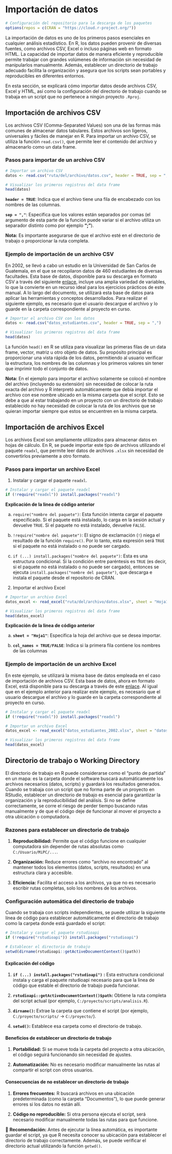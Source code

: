 # Importación de datos

```r
# Configuración del repositorio para la descarga de los paquetes
options(repos = c(CRAN = "https://cloud.r-project.org/"))
```

La importación de datos es uno de los primeros pasos esenciales en cualquier análisis estadístico. En R, los datos pueden provenir de diversas fuentes, como archivos CSV, Excel o incluso páginas web en formato HTML. La capacidad de importar datos de manera eficiente y reproducible permite trabajar con grandes volúmenes de información sin necesidad de manipularlos manualmente. Además, establecer un directorio de trabajo adecuado facilita la organización y asegura que los scripts sean portables y reproducibles en diferentes entornos.

En esta sección, se explicará cómo importar datos desde archivos CSV, Excel y HTML, así como la configuración del directorio de trabajo cuando se trabaja en un script que no pertenece a ningún proyecto `.Rproj`.

## Importación de archivos CSV

Los archivos CSV (Comma-Separated Values) son una de las formas más comunes de almacenar datos tabulares. Estos archivos son ligeros, universales y fáciles de manejar en R. Para importar un archivo CSV, se utiliza la función `read.csv()`, que permite leer el contenido del archivo y almacenarlo como un data frame.

### Pasos para importar de un archivo CSV

```r
# Importar un archivo CSV
datos <- read.csv("ruta/del/archivo/datos.csv", header = TRUE, sep = ",")

# Visualizar los primeros registros del data frame
head(datos)
```

**`header = TRUE`**: Indica que el archivo tiene una fila de encabezado con los nombres de las columnas.

**`sep = ","`**: Especifica que los valores están separados por comas (el argumento de esta parte de la función puede variar si el archivo utiliza un separador distinto como por ejemplo **";"**).

**Nota:** Es importante asegurarse de que el archivo esté en el directorio de trabajo o proporcionar la ruta completa.

### Ejemplo de importación de un archivo CSV

En 2002, se llevó a cabo un estudio en la Universidad de San Carlos de Guatemala, en el que se recopilaron datos de 460 estudiantes de diversas facultades. Esta base de datos, disponible para su descarga en formato CSV a través del siguiente [enlace](https://drive.google.com/file/d/1ZUg9MUHNApvq0gHcr-KFu88ah1QI0D3O/view?usp=sharing), incluye una amplia variedad de variables, lo que la convierte en un recurso ideal para los ejercicios prácticos de este manual. A lo largo del documento, se utilizará esta base de datos para aplicar las herramientas y conceptos desarrollados. Para realizar el siguiente ejemplo, es necesario que el usuario descargue el archivo y lo guarde en la carpeta correspondiente al proyecto en curso.

```r
# Importar el archivo CSV con los datos 
datos <- read.csv("datos_estudiantes.csv", header = TRUE, sep = ",")

# Visualizar los primeros registros del data frame
head(datos)
```

La función `head()` en R se utiliza para visualizar las primeras filas de un data frame, vector, matriz u otro objeto de datos. Su propósito principal es proporcionar una vista rápida de los datos, permitiendo al usuario verificar la estructura, los nombres de las columnas y los primeros valores sin tener que imprimir todo el conjunto de datos.

**Nota:** En el ejemplo para importar el archivo solamente se colocó el nombre del archivo (incluyendo su extensión) sin necesidad de colocar la ruta exacta del archivo y R interpretó automáticamente que debía importar el archivo con ese nombre ubicado en la misma carpeta que el script. Esto se debe a que al estar trabajando en un proyecto con un directorio de trabajo establecido no hay necesidad de colocar la ruta de los archivos que se quieran importar siempre que estos se encuentren en la misma carpeta.

## Importación de archivos Excel

Los archivos Excel son ampliamente utilizados para almacenar datos en hojas de cálculo. En R, se puede importar este tipo de archivos utilizando el paquete `readxl`, que permite leer datos de archivos `.xlsx` sin necesidad de convertirlos previamente a otro formato.

### Pasos para importar un archivo Excel

1.  Instalar y cargar el paquete `readxl`.

```r
# Instalar y cargar el paquete readxl
if (!require("readxl")) install.packages("readxl")

```

**Explicación de la linea de código anterior**

a.  `require("nombre del paquete")`: Esta función intenta cargar el paquete especificado. Si el paquete está instalado, lo carga en la sesión actual y devuelve `TRUE`. Si el paquete no está instalado, devuelve `FALSE`.

b.  `!require("nombre del paquete")`: El signo de exclamación (`!`) niega el resultado de la función `require()`. Por lo tanto, esta expresión será `TRUE` si el paquete no está instalado o no puede ser cargado.

c.  `if (...) install.packages("nombre del paquete")`: Esta es una estructura condicional. Si la condición entre paréntesis es `TRUE` (es decir, si el paquete no está instalado o no puede ser cargado), entonces se ejecuta `install.packages("nombre del paquete")`, que descarga e instala el paquete desde el repositorio de CRAN.

2.  Importar el archivo Excel

```r
# Importar un archivo Excel
datos_excel <- read_excel("ruta/del/archivo/datos.xlsx", sheet = "Hoja1", col_names = TRUE/FALSE)

# Visualizar los primeros registros del data frame
head(datos_excel)
```

**Explicación de la linea de código anterior**

a.  **`sheet = "Hoja1"`**: Especifica la hoja del archivo que se desea importar.

b.  **`col_names = TRUE/FALSE`**: Indica si la primera fila contiene los nombres de las columnas

### Ejemplo de importación de un archivo Excel

En este ejemplo, se utilizará la misma base de datos empleada en el caso de importación de archivos CSV. Esta base de datos, ahora en formato Excel, está disponible para su descarga a través de este [enlace](https://docs.google.com/spreadsheets/d/1QKF09EHbp2H647jdDIYppKa1YEYd75VK/edit?usp=sharing&ouid=106152052819657144907&rtpof=true&sd=true){.uri}. Al igual que en el ejemplo anterior para realizar este ejemplo, es necesario que el usuario descargue el archivo y lo guarde en la carpeta correspondiente al proyecto en curso.

```r
# Instalar y cargar el paquete readxl
if (!require("readxl")) install.packages("readxl")

# Importar un archivo Excel
datos_excel <- read_excel("datos_estudiantes_2002.xlsx", sheet = "datos", col_names = TRUE)

# Visualizar los primeros registros del data frame
head(datos_excel)
```

## Directorio de trabajo o Working Directory

El directorio de trabajo en R puede considerarse como el "punto de partida" en un mapa: es la carpeta donde el software buscará automáticamente los archivos necesarios (datos, scripts) y guardará los resultados generados. Cuando se trabaja con un script que no forma parte de un proyecto en RStudio, establecer un directorio de trabajo es esencial para garantizar la organización y la reproducibilidad del análisis. Si no se define correctamente, se corre el riesgo de perder tiempo buscando rutas manualmente y de que el código deje de funcionar al mover el proyecto a otra ubicación o computadora.

### Razones para establecer un directorio de trabajo

1.  **Reproducibilidad:** Permite que el código funcione en cualquier computadora sin depender de rutas absolutas como `C:/Usuario/MiPC/...`.

2.  **Organización:** Reduce errores como "archivo no encontrado" al mantener todos los elementos (datos, scripts, resultados) en una estructura clara y accesible.

3.  **Eficiencia:** Facilita el acceso a los archivos, ya que no es necesario escribir rutas completas, solo los nombres de los archivos.

### Configuración automática del directorio de trabajo

Cuando se trabaja con scripts independientes, se puede utilizar la siguiente línea de código para establecer automáticamente el directorio de trabajo como la carpeta donde está guardado el script:

```r
# Instalar y cargar el paquete rstudioapi
if (!require("rstudioapi")) install.packages("rstudioapi")

# Establecer el directorio de trabajo
setwd(dirname(rstudioapi::getActiveDocumentContext()$path))

```

#### Explicación del código

1.   **`if (...) install.packages("rstudioapi")`** **:** Esta estructura condicional instala y carga el paquete rstudioapi necesario para que la linea de código que estable el directorio de trabajo pueda funcionar.

2.  **`rstudioapi::getActiveDocumentContext()$path`:** Obtiene la ruta completa del script actual (por ejemplo, `C:/proyecto/scripts/analisis.R`).

3.   **`dirname()`:** Extrae la carpeta que contiene el script (por ejemplo, `C:/proyecto/scripts/` → `C:/proyecto/`).

4.   **`setwd()`:** Establece esa carpeta como el directorio de trabajo.

#### Beneficios de establecer un directorio de trabajo

1.  **Portabilidad:** Si se mueve toda la carpeta del proyecto a otra ubicación, el código seguirá funcionando sin necesidad de ajustes.

2.   **Automatización:** No es necesario modificar manualmente las rutas al compartir el script con otros usuarios.

#### Consecuencias de no establecer un directorio de trabajo

1.  **Errores frecuentes:** R buscará archivos en una ubicación predeterminada (como la carpeta "Documentos"), lo que puede generar errores si los datos no están allí.

2.  **Código no reproducible:** Si otra persona ejecuta el script, será necesario modificar manualmente todas las rutas para que funcione.

📌 **Recomendación:** Antes de ejecutar la línea automática, es importante guardar el script, ya que R necesita conocer su ubicación para establecer el directorio de trabajo correctamente. Además, se puede verificar el directorio actual utilizando la función `getwd()`.
